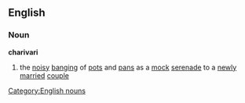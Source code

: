 ==English==
===Noun===
'''charivari'''
#the [[noisy]] [[banging]] of [[pot]]s and [[pan]]s as a [[mock]] [[serenade]] to a [[newly]] [[married]] [[couple]]
[[Category:English nouns]]